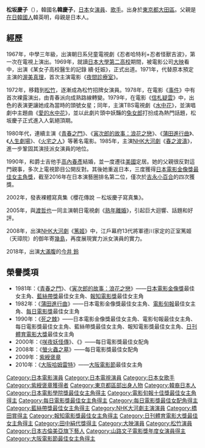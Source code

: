 {{藝人
|姓名 = 松坂慶子/韓慶子
|類型 = 女演員
|圖片 =
|圖片尺寸 =
|圖片簡介 =
|羅馬拼音 = Matsuzaka Keiko
|原名 = 高内慶子
|英文名 =
|暱稱 =
|國籍 = {{JPN}}
|出生日期 = {{birth date and age|1952|7|20}}
| birthname     = 清水慶子/韓慶子
|出生地點 = {{JPN}}[[東京都|東京都]][[大田區|大田區]]
|逝世日期 = 
|逝世地點 = 
|職業 = [[演員|演員]]、[[歌手|歌手]]
|語言 = [[日語|日語]]
|活躍年代 = 1967年至今
|配偶 = {{marriage|{{tsl|ja|高内春彦}}|1990|2003|reason=divorced}}{{dubious}}
|網站 =
|相關團體 =
}}
{{japanese|japanese=松坂 慶子|kana=まつざか けいこ|romaji=Matsuzaka Keiko}}

'''松坂慶子'''（{{bd|1952年|7月20日|||Matsuzaka Keiko}}），韓國名'''韓慶子'''，[[日本|日本]]女[[演員|演員]]、[[歌手|歌手]]。出身於[[東京都|東京都]][[大田區|大田區]]。父親是[[在日韓國人|在日韓國人]]韓英明，母親是日本人。

== 經歷 ==
1967年，中學三年級，出演朝日系兒童電視劇《忍者哈特利+忍者怪獸吉波》，第一次在電視上演出。1969年，就讀[[日本大學|日本大學]][[日本大學第二高校|第二高校]]期間，被電影公司[[大映|大映]]看中，出演《某女子高校醫生的記錄 續·妊娠》，正式出道。1971年，代替原本預定主演的[[渥美真理|渥美真理]]，首次主演電影《[[夜間診療室|夜間診療室]]》。

1972年，移籍到[[松竹|松竹]]，逐漸成為松竹招牌女演員。1978年，在電影《[[事件_(大岡昇平)|事件]]》中有首次裸露演出，由青春派向成熟路線轉變。1979年，在電影《[[信札疑雲|信札疑雲]]》中，出色的表演更讓她成為當時的頭號女星；同年，主演TBS電視劇《[[水中花|水中花]]》，並演唱劇中主題曲《[[愛的水中花|愛的水中花]]》，並以此劇片頭中妖豔的[[兔女郎|兔女郎]]打扮成為熱門話題，松坂慶子正式進入人氣絕頂期。

1980年代，連續主演《[[青春之門|青春之門]]》、《[[寅次郎的故事：浪花之戀|寅次郎的故事：浪花之戀]]》、《[[蒲田進行曲|蒲田進行曲]]》、《[[人生劇場|人生劇場]]》、《[[火宅之人|火宅之人]]》等著名電影。1985年，主演[[NHK大河劇|NHK大河劇]]《[[春之波濤|春之波濤]]》，進一步鞏固其演技派女演員的地位。

1990年，和爵士吉他手[[高內春彥|高內春彥]]結婚，並一度遷往[[美國|美國]]定居。她的父親很反對這門親事，多次上電視節目公開反對。其後她重返日本，三度獲得[[日本電影金像獎最佳女主角獎|日本電影金像獎最佳女主角獎]]，截至2016年在日本演藝圈排名第二位，僅次於[[吉永小百合|吉永小百合]]的四次獲獎。

2002年，發表裸體寫真集《櫻花傳說 －松坂慶子寫真集》。

2005年，與[[渡哲也|渡哲也]]一同主演朝日電視劇《[[熟年離婚|熟年離婚]]》，引起巨大迴響、話題和好評。

2008年，出演[[NHK大河劇|NHK大河劇]]《[[篤姬_(電視劇)|篤姬]]》中，江戶幕府13代將軍德川家定的正室篤姬（天璋院）的御年寄[[幾島|幾島]]，再度展現實力派女演員的實力。

2018年，出演[[大滿腹|大滿腹]]的[[今井_鈴|今井 鈴]]

== 榮譽獎項 ==
*1981年：《[[青春之門|青春之門]]》、《[[寅次郎的故事：浪花之戀|寅次郎的故事：浪花之戀]]》——[[日本電影金像獎|日本電影金像獎]]最佳女主角、[[藍絲帶獎_(電影)|藍絲帶獎]]最佳女主角、[[報知電影獎|報知電影獎]]最佳女主角
*1982年：《[[蒲田進行曲|蒲田進行曲]]》——日本電影金像獎最佳女主角、[[電影旬報|電影旬報]]最佳女主角、[[每日電影獎|每日電影獎]]最佳女主角
*1990年：《[[死之棘|死之棘]]》——日本電影金像獎最佳女主角、電影旬報最佳女主角、每日電影獎最佳女主角、藍絲帶獎最佳女主角、報知電影獎最佳女主角、[[日刊體育電影大獎|日刊體育電影大獎]]最佳女主角  
*2000年：《[[咲夜妖怪傳|咲夜妖怪傳]]》、《{{lang|ja|本日またまた休診なり}}》——每日電影獎最佳女配角
*2008年：《[[螢火蟲之墓|螢火蟲之墓]]》——每日電影獎最佳女配角
*2009年：[[紫綬褒章|紫綬褒章]]
*2010年：《[[大阪哈姆雷特|大阪哈姆雷特]]》——[[大阪電影節|大阪電影節]]最佳女主角

{{NHK大河劇主演演員}}
{{日刊體育電影大獎最佳女主角獎}}
{{報知電影獎最佳女主角}}
{{日本電影金像獎最佳女主角}}
{{電影旬報十佳獎最佳女主角}}
{{每日電影獎最佳女主角}}
{{每日電影獎最佳女配角}}
{{田中絹代獎}}
{{山路文子電影獎年度女演員}}
{{藍絲帶獎最佳女主角}}
{{日本電影影評人大獎最佳女配角獎}}
{{大阪電影節最佳女主角}}

{{Authority control}}
{{DEFAULTSORT:Matsuzaka, Keiko}}
[[Category:日本電影演員|Category:日本電影演員]]
[[Category:日本電視演員|Category:日本電視演員]]
[[Category:日本女歌手|Category:日本女歌手]]
[[Category:紫綬褒章獲得者|Category:紫綬褒章獲得者]]
[[Category:東京都區部出身人物|Category:東京都區部出身人物]]
[[Category:韓裔日本人|Category:韓裔日本人]]
[[Category:日本電影學院獎最佳女主角得主|Category:日本電影學院獎最佳女主角得主]]
[[Category:電影旬報十佳獎最佳女主角得主|Category:電影旬報十佳獎最佳女主角得主]]
[[Category:每日電影獎最佳女主角得主|Category:每日電影獎最佳女主角得主]]
[[Category:每日電影獎最佳女配角得主|Category:每日電影獎最佳女配角得主]]
[[Category:藍絲帶獎最佳女主角得主|Category:藍絲帶獎最佳女主角得主]]
[[Category:NHK大河劇主演演員|Category:NHK大河劇主演演員]]
[[Category:橋田賞得主|Category:橋田賞得主]]
[[Category:報知電影獎最佳女主角得主|Category:報知電影獎最佳女主角得主]]
[[Category:日刊體育電影大獎最佳女主角得主|Category:日刊體育電影大獎最佳女主角得主]]
[[Category:田中絹代獎得主|Category:田中絹代獎得主]]
[[Category:大映演員|Category:大映演員]]
[[Category:松竹演員|Category:松竹演員]]
[[Category:日本古倫美亞旗下藝人|Category:日本古倫美亞旗下藝人]]
[[Category:山路文子電影獎年度女演員得主|Category:山路文子電影獎年度女演員得主]]
[[Category:大阪電影節最佳女主角得主|Category:大阪電影節最佳女主角得主]]
